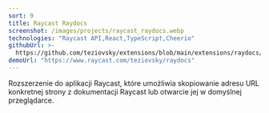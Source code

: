 ```yaml
---
sort: 9
title: Raycast Raydocs
screenshot: /images/projects/raycast_raydocs.webp
technologies: "Raycast API,React,TypeScript,Cheerio"
githubUrl: >-
  https://github.com/teziovsky/extensions/blob/main/extensions/raydocs/package.json
demoUrl: "https://www.raycast.com/teziovsky/raydocs"
---
```


Rozszerzenie do aplikacji Raycast, które umożliwia skopiowanie adresu URL konkretnej strony z dokumentacji Raycast lub otwarcie jej w domyślnej przeglądarce.
